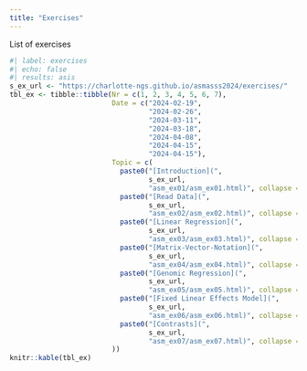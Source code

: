 ```yaml
---
title: "Exercises"
---
```


List of exercises

```r
#| label: exercises
#| echo: false
#| results: asis
s_ex_url <- "https://charlotte-ngs.github.io/asmasss2024/exercises/"
tbl_ex <- tibble::tibble(Nr = c(1, 2, 3, 4, 5, 6, 7),
                         Date = c("2024-02-19",
                                  "2024-02-26",
                                  "2024-03-11",
                                  "2024-03-18",
                                  "2024-04-08",
                                  "2024-04-15",
                                  "2024-04-15"),
                         Topic = c(
                           paste0("[Introduction](", 
                                  s_ex_url,
                                  "asm_ex01/asm_ex01.html)", collapse = ""),
                           paste0("[Read Data](",
                                  s_ex_url,
                                  "asm_ex02/asm_ex02.html)", collapse = ""),
                           paste0("[Linear Regression](",
                                  s_ex_url,
                                  "asm_ex03/asm_ex03.html)", collapse = ""),
                           paste0("[Matrix-Vector-Notation](",
                                  s_ex_url,
                                  "asm_ex04/asm_ex04.html)", collapse = ""),
                           paste0("[Genomic Regression](",
                                  s_ex_url,
                                  "asm_ex05/asm_ex05.html)", collapse = ""),
                           paste0("[Fixed Linear Effects Model](",
                                  s_ex_url, 
                                  "asm_ex06/asm_ex06.html)", collapse = ""),
                           paste0("[Contrasts](",
                                  s_ex_url,
                                  "asm_ex07/asm_ex07.html)", collapse = "")
                         ))
knitr::kable(tbl_ex)
```

